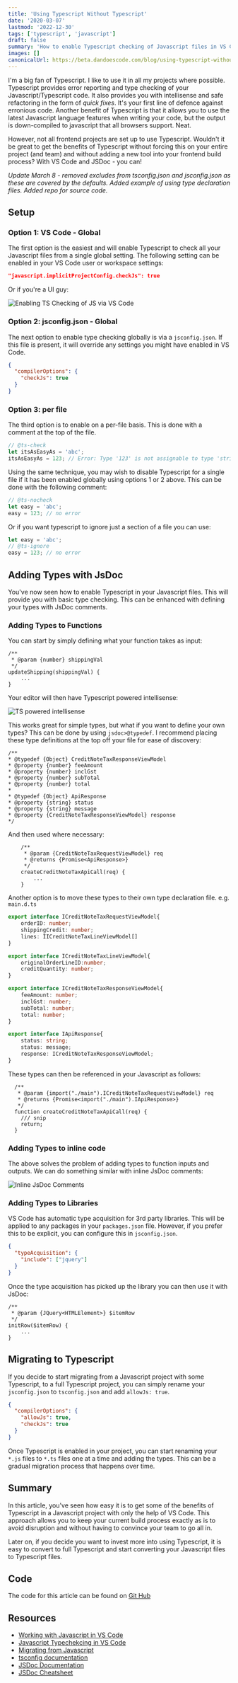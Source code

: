 ```yaml
---
title: 'Using Typescript Without Typescript'
date: '2020-03-07'
lastmod: '2022-12-30'
tags: ['typescript', 'javascript']
draft: false
summary: 'How to enable Typescript checking of Javascript files in VS Code with JSDoc.'
images: []
canonicalUrl: https://beta.dandoescode.com/blog/using-typescript-without-typescript
---
```


I'm a big fan of Typescript.  I like to use it in all my projects where possible.  Typescript provides error reporting and type checking of your Javascript/Typescript code.  It also provides you with intellisense and safe refactoring in the form of *quick fixes*.  It's your first line of defence against erronious code.  Another benefit of Typescript is that it allows you to use the latest Javascript language features when writing your code, but the output is down-compiled to javascript that all browsers support.  Neat.

However, not all frontend projects are set up to use Typescript.  Wouldn't it be great to get the benefits of Typescript without forcing this on your entire project (and team) and without adding a new tool into your frontend build process?  With VS Code and JSDoc - you can!

*Update March 8 - removed excludes from tsconfig.json and jsconfig.json as these are covered by the defaults.  Added example of using type declaration files.  Added repo for source code.*

## Setup

### Option 1: VS Code - Global

The first option is the easiest and will enable Typescript to check all your Javascript files from a single global setting.  The following setting can be enabled in your VS Code user or workspace settings:

```json
"javascript.implicitProjectConfig.checkJs": true
```

Or if you're a UI guy:

![Enabling TS Checking of JS via VS Code](/static/images/using-typescript-without-typescript/vscode-settings.png)

### Option 2: jsconfig.json - Global
The next option to enable type checking globally is via a `jsconfig.json`.  If this file is present, it will override any settings you might have enabled in VS Code.

```json
{
  "compilerOptions": {
    "checkJs": true
  }
}
```

### Option 3: per file
The third option is to enable on a per-file basis.  This is done with a comment at the top of the file.

```js
// @ts-check
let itsAsEasyAs = 'abc';
itsAsEasyAs = 123; // Error: Type '123' is not assignable to type 'string'
```

Using the same technique, you may wish to disable Typescript for a single file if it has been enabled globally using options 1 or 2 above.  This can be done with the following comment:

```js
// @ts-nocheck
let easy = 'abc';
easy = 123; // no error
```

Or if you want typescript to ignore just a section of a file you can use:

```js
let easy = 'abc';
// @ts-ignore
easy = 123; // no error

```

## Adding Types with JsDoc
You've now seen how to enable Typescript in your Javascript files.  This will provide you with basic type checking. This can be enhanced with defining your types with JsDoc comments.

### Adding Types to Functions
 
You can start by simply defining what your function takes as input:

```jsdoc
/**
 * @param {number} shippingVal
 */
updateShipping(shippingVal) {
    ...
}
```

Your editor will then have Typescript powered intellisense:

![TS powered intellisense](/static/images/using-typescript-without-typescript/ts-intellisense-2.png)

This works great for simple types, but what if you want to define your own types?  This can be done by using `jsdoc>@typedef`.  I recommend placing these type definitions at the top off your file for ease of discovery:

```jsdoc
/**
* @typedef {Object} CreditNoteTaxResponseViewModel
* @property {number} feeAmount
* @property {number} inclGst
* @property {number} subTotal
* @property {number} total
*
* @typedef {Object} ApiResponse
* @property {string} status
* @property {string} message
* @property {CreditNoteTaxResponseViewModel} response
*/
```

And then used where necessary:

```jsdoc
	/**
	 * @param {CreditNoteTaxRequestViewModel} req
	 * @returns {Promise<ApiResponse>}
	 */
	createCreditNoteTaxApiCall(req) {
        ...
	}
```

Another option is to move these types to their own type declaration file.  e.g. `main.d.ts`

```ts
export interface ICreditNoteTaxRequestViewModel{
    orderID: number;
    shippingCredit: number;
    lines: IICreditNoteTaxLineViewModel[]
}

export interface ICreditNoteTaxLineViewModel{
    originalOrderLineID:number;
    creditQuantity: number;
}

export interface ICreditNoteTaxResponseViewModel{
    feeAmount: number;
    inclGst: number;
    subTotal: number;
    total: number;
}

export interface IApiResponse{
    status: string;
    status: message;
    response: ICreditNoteTaxResponseViewModel;
}
```

These types can then be referenced in your Javascript as follows:

```jsdoc
  /**
   * @param {import("./main").ICreditNoteTaxRequestViewModel} req
   * @returns {Promise<import("./main").IApiResponse>}
   */
  function createCreditNoteTaxApiCall(req) {
    /// snip
    return;
  }
```

### Adding Types to inline code
The above solves the problem of adding types to function inputs and outputs.  We can do something similar with inline JsDoc comments:

![Inline JsDoc Comments](/static/images/using-typescript-without-typescript/ts-intellisense-inline.png)


### Adding Types to Libraries
VS Code has automatic type acquisition for 3rd party libraries.  This will be applied to any packages in your `packages.json` file.  However, if you prefer this to be explicit, you can configure this in `jsconfig.json`.

```json
{
  "typeAcquisition": {
    "include": ["jquery"]
  }
}
```

Once the type acquisition has picked up the library you can then use it with JsDoc:

```jsdoc
/**
 * @param {JQuery<HTMLElement>} $itemRow
 */
initRow($itemRow) {
    ...
}
```

## Migrating to Typescript
If you decide to start migrating from a Javascript project with some Typescript, to a full Typescript project, you can simply rename your `jsconfig.json` to `tsconfig.json` and add `allowJs: true`.

```json
{
  "compilerOptions": {
    "allowJs": true,
    "checkJs": true
  }
}
```

Once Typescript is enabled in your project, you can start renaming your `*.js` files to `*.ts` files one at a time and adding the types.  This can be a gradual migration process that happens over time.

## Summary
In this article, you've seen how easy it is to get some of the benefits of Typescript in a Javascript project with only the help of VS Code.  This approach allows you to keep your current build process exactly as is to avoid disruption and without having to convince your team to go all in.

Later on, if you decide you want to invest more into using Typescript, it is easy to convert to full Typescript and start converting your Javascript files to Typescript files.

## Code
The code for this article can be found on [Git Hub](https://github.com/danielmackay/using-typescript-without-typescript)


## Resources
- [Working with Javascript in VS Code](https://code.visualstudio.com/docs/nodejs/working-with-Javascript)
- [Javascript Typechekcing in VS Code](https://code.visualstudio.com/Docs/languages/Javascript#_type-checking)
- [Migrating from Javascript](https://www.Typescriptlang.org/docs/handbook/migrating-from-Javascript.html)
- [tsconfig documentation](https://www.Typescriptlang.org/docs/handbook/tsconfig-json.html)
- [JSDoc Documentation](https://jsdoc.app/)
- [JSDoc Cheatsheet](https://devhints.io/jsdoc)

